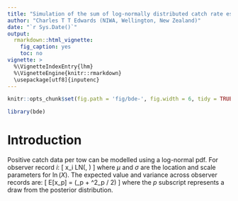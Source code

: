 ```yaml
---
title: "Simulation of the sum of log-normally distributed catch rate estimates"
author: "Charles T T Edwards (NIWA, Wellington, New Zealand)"
date: "`r Sys.Date()`"
output:
  rmarkdown::html_vignette:
    fig_caption: yes
    toc: no
vignette: >
  %\VignetteIndexEntry{lhm}
  %\VignetteEngine{knitr::rmarkdown}
  \usepackage[utf8]{inputenc}
---
```


```r
knitr::opts_chunk$set(fig.path = 'fig/bde-', fig.width = 6, tidy = TRUE, tidy.opts = list(blank = TRUE, width.cutoff = 95), message = FALSE, warning = FALSE, collapse = TRUE, comment = "#>")
```

```r
library(bde)
```

# Introduction

Positive catch data per tow can be modelled using a log-normal pdf. For observer record $i$:
\[
    x_i \sim LN(\mu, \sigma)
\]
where $\mu$ and $\sigma$ are the location and scale parameters for $\ln(X)$. The expected value and variance across observer records are:
\[
	E[x_p] = \exp(\mu_p + \sigma^2_p / 2)
\]
where the $p$ subscript represents a draw from the posterior distribution.
